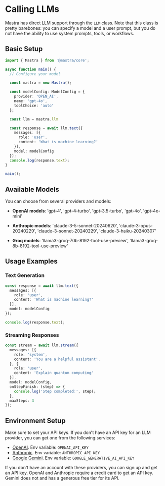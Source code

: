# Calling LLMs

Mastra has direct LLM support through the `LLM` class. Note that this class is pretty barebones: you can specify a model and a user prompt, but you do not have the ability to use system prompts, tools, or workflows.

## Basic Setup

```typescript
import { Mastra } from '@mastra/core';

async function main() {
  // Configure your model

  const mastra = new Mastra();

  const modelConfig: ModelConfig = {
    provider: 'OPEN_AI',
    name: 'gpt-4o',
    toolChoice: 'auto'
  };

  const llm = mastra.llm

  const response = await llm.text({
    messages: [{
      role: 'user',
      content: 'What is machine learning?'
    }],
    model: modelConfig
  });
  console.log(response.text);
}

main();
```

## Available Models

You can choose from several providers and models: 

* **OpenAI models**: 'gpt-4', 'gpt-4-turbo', 'gpt-3.5-turbo', 'gpt-4o', 'gpt-4o-mini'

* **Anthropic models**: 'claude-3-5-sonnet-20240620', 'claude-3-opus-20240229', 'claude-3-sonnet-20240229', 'claude-3-haiku-20240307'

* **Groq models**: 'llama3-groq-70b-8192-tool-use-preview', 'llama3-groq-8b-8192-tool-use-preview'

## Usage Examples

### Text Generation

```typescript
const response = await llm.text({
  messages: [{
    role: 'user',
    content: 'What is machine learning?'
  }],
  model: modelConfig
});

console.log(response.text);
```

### Streaming Responses

```typescript
const stream = await llm.stream({
  messages: [{
    role: 'system',
    content: 'You are a helpful assistant',
  }, {
    role: 'user',
    content: 'Explain quantum computing'
  }],
  model: modelConfig,
  onStepFinish: (step) => {
    console.log('Step completed:', step);
  },
  maxSteps: 3
});
```

## Environment Setup

Make sure to set your API keys. If you don't have an API key for an LLM provider, you can get one from the following services:

- [OpenAI](https://platform.openai.com/). Env variable: `OPENAI_API_KEY`
- [Anthropic](https://console.anthropic.com/settings/keys). Env variable: `ANTHROPIC_API_KEY`
- [Google Gemini](https://ai.google.dev/gemini-api/docs). Env variable: `GOOGLE_GENERATIVE_AI_API_KEY`

If you don't have an account with these providers, you can sign up and get an API key. OpenAI and Anthropic require a credit card to get an API key. Gemini does not and has a generous free tier for its API.